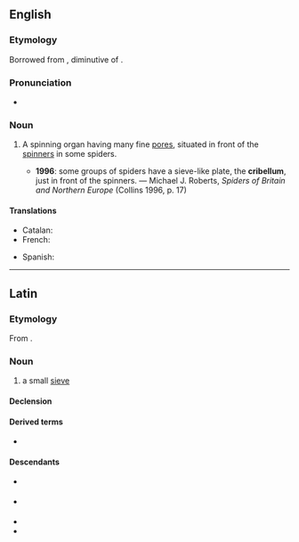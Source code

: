 ==English==
{{wikipedia}}

===Etymology===
Borrowed from {{bor|en|LL.|cribellum}}, diminutive of {{der|en|la|cribrum||sieve}}.

===Pronunciation===
* {{IPA|en|/kɹɪˈbɛləm/}}

===Noun===
{{en-noun|cribella}}

# {{lb|en|zoology}} A spinning organ having many fine [[pores]], situated in front of the [[spinner]]s in some spiders.
#* '''1996''': some groups of spiders have a sieve-like plate, the '''cribellum''', just in front of the spinners. — Michael J. Roberts, ''Spiders of Britain and Northern Europe'' (Collins 1996, p. 17)

====Translations====
{{trans-top|spinning organ}}
* Catalan: {{t|ca|cribel|m}}
* French: {{t+|fr|cribellum|m}}
{{trans-mid}}
* Spanish: {{t|es|cribelo|m}}
{{trans-bottom}}

----

==Latin==

===Etymology===
From {{af|la|crībrum|-lus|alt2=-lum}}.

===Noun===
{{la-noun|crībellum<2>}}

# {{lb|la|Late Latin}} a small [[sieve]]

====Declension====
{{la-ndecl|crībellum<2>}}

====Derived terms====
* {{l|la|crībellō}}

====Descendants====
* {{desc|en|cribellum}} {{q|borrowing}}
* {{desc|ca|cribel}} {{q|borrowing}}
* {{desc|it|crivello}}
* {{desc|oc|crivèl}}